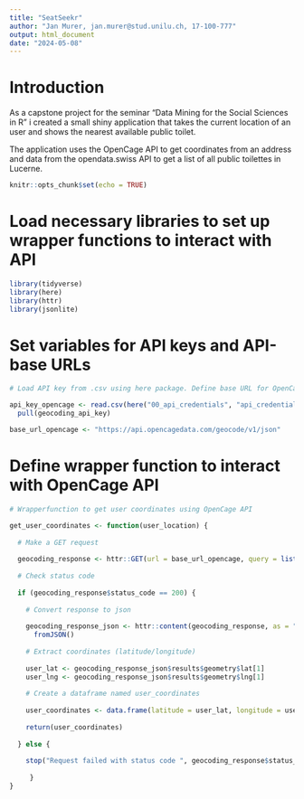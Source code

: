 ```yaml
---
title: "SeatSeekr"
author: "Jan Murer, jan.murer@stud.unilu.ch, 17-100-777"
output: html_document
date: "2024-05-08"
---
```


# Introduction

As a capstone project for the seminar "Data Mining for the Social Sciences in R" i created a small shiny application that takes the current location of an user and shows the nearest available public toilet. 

The application uses the OpenCage API to get coordinates from an address and data from the opendata.swiss API to get a list of all public toilettes in Lucerne.

```r
knitr::opts_chunk$set(echo = TRUE)
```

# Load necessary libraries to set up wrapper functions to interact with API

```r
library(tidyverse)
library(here)
library(httr)
library(jsonlite)
```

# Set variables for API keys and API-base URLs

```r

# Load API key from .csv using here package. Define base URL for OpenCage API.

api_key_opencage <- read.csv(here("00_api_credentials", "api_credentials.csv")) %>%
  pull(geocoding_api_key)

base_url_opencage <- "https://api.opencagedata.com/geocode/v1/json"

```

# Define wrapper function to interact with OpenCage API

```r

# Wrapperfunction to get user coordinates using OpenCage API

get_user_coordinates <- function(user_location) {
  
  # Make a GET request
  
  geocoding_response <- httr::GET(url = base_url_opencage, query = list(q = user_location, key = api_key_opencage))
  
  # Check status code
  
  if (geocoding_response$status_code == 200) {
    
    # Convert response to json
    
    geocoding_response_json <- httr::content(geocoding_response, as = "text") %>%
      fromJSON()
    
    # Extract coordinates (latitude/longitude)
    
    user_lat <- geocoding_response_json$results$geometry$lat[1]
    user_lng <- geocoding_response_json$results$geometry$lng[1]
    
    # Create a dataframe named user_coordinates
    
    user_coordinates <- data.frame(latitude = user_lat, longitude = user_lng)
    
    return(user_coordinates)
    
  } else {
    
    stop("Request failed with status code ", geocoding_response$status_code)
 
     }
}

```
